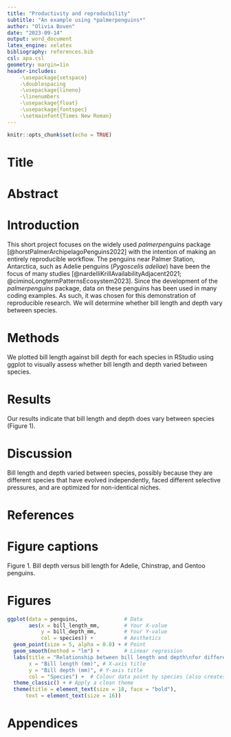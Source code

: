 ```yaml
---
title: "Productivity and reproducbility"
subtitle: "An example using *palmerpenguins*"
author: "Olivia Boven"
date: "2023-09-14"
output: word_document
latex_engine: xelatex
bibliography: references.bib
csl: apa.csl
geometry: margin=1in 
header-includes:
    -\usepackage{setspace}
    -\doublespacing
    -\usepackage{lineno}
    -\linenumbers
    -\usepackage{float}
    -\usepackage{fontspec}
    -\setmainfont{Times New Roman}
---
```


```r
knitr::opts_chunk$set(echo = TRUE)
```

# Title

\newpage

# Abstract

\newpage

# Introduction

This short project focuses on the widely used *palmerpenguins* package [@horstPalmerArchipelagoPenguins2022] with the intention of making an entirely reproducible workflow. The penguins near Palmer Station, Antarctica, such as Adelie penguins (*Pygoscelis adeliae*) have been the focus of many studies [@nardelliKrillAvailabilityAdjacent2021; @ciminoLongtermPatternsEcosystem2023]. Since the development of the *palmerpenguins* package, data on these penguins has been used in many coding examples. As such, it was chosen for this demonstration of reproducible research. We will determine whether bill length and depth vary between species.

# Methods

We plotted bill length against bill depth for each species in RStudio using ggplot to visually assess whether bill length and depth varied between species. 

:::(#refs)
:::


# Results

Our results indicate that bill length and depth does vary between species (Figure 1).

# Discussion

Bill length and depth varied between species, possibly because they are different species that have evolved independently, faced different selective pressures, and are optimized for non-identical niches. 

# References

# Figure captions

Figure 1. Bill depth versus bill length for Adelie, Chinstrap, and Gentoo penguins.

# Figures

```r
ggplot(data = penguins,               # Data
       aes(x = bill_length_mm,        # Your X-value
           y = bill_depth_mm,         # Your Y-value
           col = species)) +          # Aesthetics
  geom_point(size = 5, alpha = 0.8) + # Point
  geom_smooth(method = "lm") +        # Linear regression
  labs(title = "Relationship between bill length and depth\nfor different penguin species", # Title
       x = "Bill length (mm)", # X-axis title
       y = "Bill depth (mm)", # Y-axis title
       col = "Species") +  # Colour data point by species (also creates legend)
  theme_classic() + # Apply a clean theme
  theme(title = element_text(size = 18, face = "bold"),
      text = element_text(size = 16))
```

# Appendices
